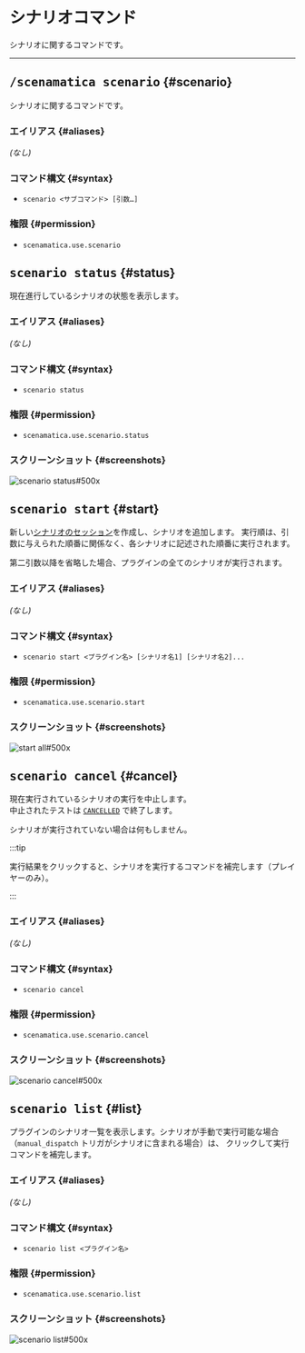 
# シナリオコマンド

シナリオに関するコマンドです。

---

## <kbd>/scenamatica scenario</kbd> {#scenario}

シナリオに関するコマンドです。

### エイリアス {#aliases}

*(なし)*

### コマンド構文 {#syntax}

- `scenario <サブコマンド> [引数…]`

### 権限 {#permission}

- `scenamatica.use.scenario`

## <kbd>scenario status</kbd> {#status}

現在進行しているシナリオの状態を表示します。

### エイリアス {#aliases}

*(なし)*

### コマンド構文 {#syntax}

- `scenario status`

### 権限 {#permission}

- `scenamatica.use.scenario.status`

### スクリーンショット {#screenshots}

![scenario status#500x](images/scenario/status.png)

## <kbd>scenario start</kbd> {#start}

新しい[シナリオのセッション](/docs/use/scenario/#scenario-session)を作成し、シナリオを追加します。
実行順は、引数に与えられた順番に関係なく、各シナリオに記述された順番に実行されます。

第二引数以降を省略した場合、プラグインの全てのシナリオが実行されます。  


### エイリアス {#aliases}

*(なし)*

### コマンド構文 {#syntax}

- `scenario start <プラグイン名> [シナリオ名1] [シナリオ名2]...`

### 権限 {#permission}

- `scenamatica.use.scenario.start`

### スクリーンショット {#screenshots}

![start all#500x](images/scenario/start-all.png)

## <kbd>scenario cancel</kbd> {#cancel}

現在実行されているシナリオの実行を中止します。  
中止されたテストは [`CANCELLED`](/docs/use/test/#:~:text=CANCELLED) で終了します。

シナリオが実行されていない場合は何もしません。

:::tip

実行結果をクリックすると、シナリオを実行するコマンドを補完します（プレイヤーのみ）。 

:::

### エイリアス {#aliases}

*(なし)*

### コマンド構文 {#syntax}

- `scenario cancel`

### 権限 {#permission}

- `scenamatica.use.scenario.cancel`

### スクリーンショット {#screenshots}

![scenario cancel#500x](images/scenario/cancel.png)

## <kbd>scenario list</kbd> {#list}

プラグインのシナリオ一覧を表示します。シナリオが手動で実行可能な場合（`manual_dispatch` トリガがシナリオに含まれる場合）は、
クリックして実行コマンドを補完します。

### エイリアス {#aliases}

*(なし)*

### コマンド構文 {#syntax}

- `scenario list <プラグイン名>`

### 権限 {#permission}

- `scenamatica.use.scenario.list`

### スクリーンショット {#screenshots}

![scenario list#500x](images/scenario/list.png)
